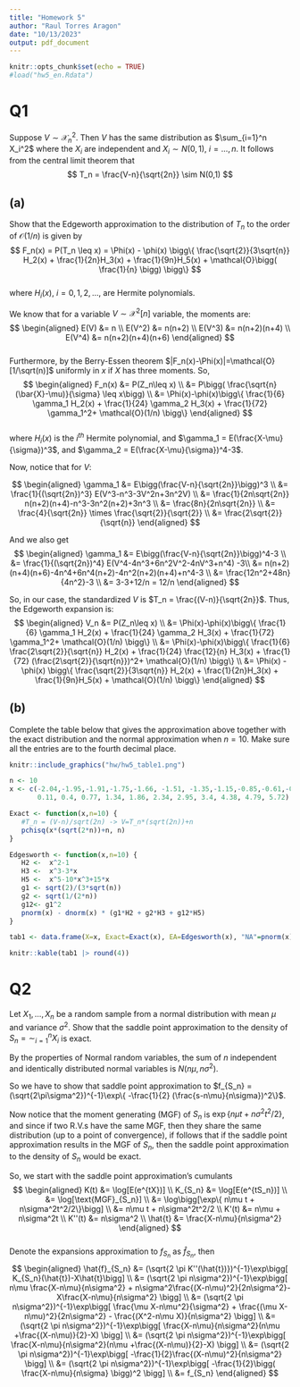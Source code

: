 ```yaml
---
title: "Homework 5"
author: "Raul Torres Aragon"
date: "10/13/2023"
output: pdf_document
---
```


```r
knitr::opts_chunk$set(echo = TRUE)
#load("hw5_en.Rdata")
```

# Q1  
Suppose $V \sim \mathcal{X}^2_n$. Then $V$ has the same distribution as 
$\sum_{i=1}^n X_i^2$ where the $X_i$ are independent and $X_i \sim N(0,1)$, 
$i = \dots , n$. It follows from the central limit theorem that  
$$
T_n = \frac{V-n}{\sqrt{2n}} \sim N(0,1)
$$  
  
## (a)  
Show that the Edgeworth approximation to the distribution of $T_n$ to the order of 
$\mathcal{O}(1/n)$ is given by  
$$
F_n(x) = P(T_n \leq x) = \Phi(x) - \phi(x) 
\bigg\{ 
\frac{\sqrt{2}}{3\sqrt{n}} H_2(x) + \frac{1}{2n}H_3(x) + \frac{1}{9n}H_5(x) + \mathcal{O}\bigg( \frac{1}{n} \bigg)
\bigg\}
$$  
where $H_i(x)$, $i = 0,1,2,\dots$, are Hermite polynomials.  

We know that for a variable $V \sim \mathcal{X}^2[n]$ variable, the moments are:  
$$
\begin{aligned}
E(V) &= n \\
E(V^2) &= n(n+2) \\
E(V^3) &= n(n+2)(n+4) \\
E(V^4) &= n(n+2)(n+4)(n+6)
\end{aligned}
$$  
Furthermore, by the Berry-Essen theorem $|F_n(x)-\Phi(x)|=\mathcal{O}[1/\sqrt(n)]$ uniformly in $x$ if $X$ has three moments. So,     
$$
\begin{aligned}
F_n(x) &= P(Z_n\leq x)  \\
&= P\bigg( \frac{\sqrt{n}(\bar{X}-\mu)}{\sigma} \leq x\bigg) \\
&= \Phi(x)-\phi(x)\bigg\{ \frac{1}{6} \gamma_1 H_2(x) + 
\frac{1}{24} \gamma_2 H_3(x) + 
\frac{1}{72} \gamma_1^2+ \mathcal{O}(1/n)  \bigg\}
\end{aligned}
$$  
where $H_i(x)$ is the $i^{th}$ Hermite polynomial, and $\gamma_1 = E(\frac{X-\mu}{\sigma})^3$, and $\gamma_2 = E(\frac{X-\mu}{\sigma})^4-3$.

Now, notice that for $V$:  

$$
\begin{aligned}
\gamma_1 &= E\bigg(\frac{V-n}{\sqrt{2n}}\bigg)^3 \\
&= \frac{1}{(\sqrt{2n})^3} E(V^3-n^3-3V^2n+3n^2V) \\
&= \frac{1}{2n\sqrt{2n}} n(n+2)(n+4)-n^3-3n^2(n+2)+3n^3 \\
&= \frac{8n}{2n\sqrt{2n}} \\ 
&= \frac{4}{\sqrt{2n}} \times \frac{\sqrt{2}}{\sqrt{2}} \\
&= \frac{2\sqrt{2}}{\sqrt{n}}
\end{aligned}
$$  

And we also get  
$$
\begin{aligned}
\gamma_1 &= E\bigg(\frac{V-n}{\sqrt{2n}}\bigg)^4-3 \\
&= \frac{1}{(\sqrt{2n})^4} E(V^4-4n^3+6n^2V^2-4nV^3+n^4) -3\\
&= n(n+2)(n+4)(n+6)-4n^4+6n^4(n+2)-4n^2(n+2)(n+4)+n^4-3 \\
&= \frac{12n^2+48n}{4n^2}-3 \\
&= 3-3+12/n = 12/n
\end{aligned}
$$  
  
So, in our case, the standardized $V$ is $T_n = \frac{(V-n)}{\sqrt{2n}}$. Thus, the Edgeworth expansion is:  
$$
\begin{aligned}
V_n &= P(Z_n\leq x) \\
&= \Phi(x)-\phi(x)\bigg\{ \frac{1}{6} \gamma_1 H_2(x) + 
\frac{1}{24} \gamma_2 H_3(x) + 
\frac{1}{72} \gamma_1^2+ \mathcal{O}(1/n)  \bigg\} \\
&= \Phi(x)-\phi(x)\bigg\{ \frac{1}{6} \frac{2\sqrt{2}}{\sqrt{n}} H_2(x) + 
\frac{1}{24} \frac{12}{n} H_3(x) + 
\frac{1}{72} (\frac{2\sqrt{2}}{\sqrt{n}})^2+ \mathcal{O}(1/n)  \bigg\} \\
&= \Phi(x) - \phi(x) 
\bigg\{ 
\frac{\sqrt{2}}{3\sqrt{n}} H_2(x) + \frac{1}{2n}H_3(x) + \frac{1}{9n}H_5(x) + \mathcal{O}(1/n) \bigg\}
\end{aligned}
$$

## (b)  
Complete the table below that gives the approximation above together with the exact distribution and the normal approximation when $n=10$. Make sure all the entries are to the fourth decimal place.  

```r
knitr::include_graphics("hw/hw5_table1.png")
```  

```r
n <- 10
x <- c(-2.04,-1.95,-1.91,-1.75,-1.66, -1.51, -1.35,-1.15,-0.85,-0.61,-0.38,-0.15,
       0.11, 0.4, 0.77, 1.34, 1.86, 2.34, 2.95, 3.4, 4.38, 4.79, 5.72)

Exact <- function(x,n=10) { 
   #T_n = (V-n)/sqrt(2n) -> V=T_n*(sqrt(2n))+n
   pchisq(x*(sqrt(2*n))+n, n) 
}

Edgesworth <- function(x,n=10) { 
   H2 <-  x^2-1 
   H3 <-  x^3-3*x 
   H5 <-  x^5-10*x^3+15*x  
   g1 <- sqrt(2)/(3*sqrt(n))
   g2 <- sqrt(1/(2*n))
   g12<- g1^2
   pnorm(x) - dnorm(x) * (g1*H2 + g2*H3 + g12*H5)
}

tab1 <- data.frame(X=x, Exact=Exact(x), EA=Edgesworth(x), "NA"=pnorm(x))

knitr::kable(tab1 |> round(4))
```

# Q2  
Let $X_1, \dots, X_n$ be a random sample from a normal distribution with mean $\mu$ and variance $\sigma^2$. Show that the saddle point approximation to the density of $S_n = \sim_{i=1}^n X_i$ is exact.  

By the properties of Normal random variables, the sum of $n$ independent and identically distributed normal variables is $N(n\mu, n\sigma^2)$.  

So we have to show that saddle point approximation to $f_{S_n} = (\sqrt{2\pi\sigma^2})^{-1}\exp\{ -\frac{1}{2} (\frac{s-n\mu}{n\sigma})^2\}$.  

Now notice that the moment generating (MGF) of $S_n$ is $\exp\{ n\mu t + n\sigma^2t^2/2\}$, and since if two R.V.s have the same MGF, then they share the same distribution (up to a point of convergence), if follows that if the saddle point approximation results in the MGF of $S_n$, then the saddle point approximation to the density of $S_n$ would be exact.  

So, we start with the saddle point approximation's cumulants
$$
\begin{aligned}
K(t) &= \log[E(e^{tX})] \\
K_{S_n} &= \log[E(e^{tS_n})] \\
&= \log[\text{MGF}_{S_n}] \\
&= \log\bigg[\exp\{ n\mu t + n\sigma^2t^2/2\}\bigg] \\
&= n\mu t + n\sigma^2t^2/2 \\
K'(t) &= n\mu + n\sigma^2t \\
K''(t) &= n\sigma^2 \\
\hat{t} &= \frac{X-n\mu}{n\sigma^2}
\end{aligned}
$$  
Denote the expansions approximation to $f_{S_n}$ as $\hat{f}_{S_n}$, then  
$$
\begin{aligned}
\hat{f}_{S_n} &= (\sqrt{2 \pi K''(\hat{t})})^{-1}\exp\bigg[ K_{S_n}(\hat{t})-X\hat{t}\bigg] \\
&= (\sqrt{2 \pi n\sigma^2})^{-1}\exp\bigg[ 
n\mu \frac{X-n\mu}{n\sigma^2} + 
n\sigma^2\frac{(X-n\mu)^2}{2n\sigma^2}-X\frac{X-n\mu}{n\sigma^2}
\bigg] \\
&= (\sqrt{2 \pi n\sigma^2})^{-1}\exp\bigg[ 
\frac{\mu X-n\mu^2}{\sigma^2} + \frac{(\mu X-n\mu)^2}{2n\sigma^2} - \frac{(X^2-n\mu X)}{n\sigma^2}
\bigg] \\
&= (\sqrt{2 \pi n\sigma^2})^{-1}\exp\bigg[ 
\frac{X-n\mu}{n\sigma^2}(n\mu +\frac{(X-n\mu)}{2}-X)
\bigg] \\
&= (\sqrt{2 \pi n\sigma^2})^{-1}\exp\bigg[ 
\frac{X-n\mu}{n\sigma^2}(n\mu +\frac{(X-n\mu)}{2}-X)
\bigg] \\
&= (\sqrt{2 \pi n\sigma^2})^{-1}\exp\bigg[ 
-\frac{1}{2}\frac{(X-n\mu)^2}{n\sigma^2}
\bigg] \\
&= (\sqrt{2 \pi n\sigma^2})^{-1}\exp\bigg[ 
-\frac{1}{2}\bigg( \frac{X-n\mu}{n\sigma} \bigg)^2
\bigg] \\
&= f_{S_n}
\end{aligned}
$$

